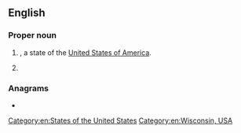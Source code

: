 {{also|wi|wi'|w/i|.wi|wī|Wī}}
==English==

===Proper noun===
{{en-proper noun}}

# {{abbreviation of|en|Wisconsin|nodot=1}}, a state of the [[United States of America]].
# {{initialism of|en|{{w|Women's Institute}}}}

===Anagrams===
* {{anagrams|en|a=iw|I.W.}}

[[Category:en:States of the United States]]
[[Category:en:Wisconsin, USA]]